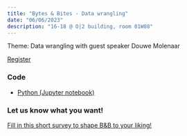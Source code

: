 ```yaml
---
title: "Bytes & Bites - Data wrangling"
date: "06/06/2023"
description: "16-18 @ O|2 building, room 01W08"
---
```


Theme: Data wrangling with guest speaker Douwe Molenaar

[Register](https://vu-nl.libcal.com/calendar/universitylibrary/bytesbites)

### Code

* [Python (Jupyter notebook)](../notebooks/portal_project.ipynb)

### Let us know what you want!
[Fill in this short survey to shape B&B to your liking!](https://vuamsterdam.eu.qualtrics.com/jfe/form/SV_aWetUoYr6Gf8JcW)
